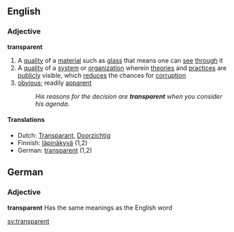 ==English==
===Adjective===
'''transparent'''
#A [[quality]] of a [[material]] such as [[glass]] that means one can [[see]] [[through]] it
#A [[quality]] of a [[system]] or [[organization]] wherein [[theory|theories]] and [[practice]]s are [[public]]ly visible, which [[reduce]]s the chances for [[corruption]]
#[[obvious]]; readily [[apparent]]
#:''His reasons for the decision are '''transparent''' when you consider his agenda.''

====Translations====
*Dutch: [[Transparant]], [[Doorzichtig]]
*Finnish: [[läpinäkyvä]] (1,2)
*German: [[transparent#German|transparent]] (1,2)

==German==
===Adjective===
'''transparent'''
Has the same meanings as the English word

[[sv:transparent]]